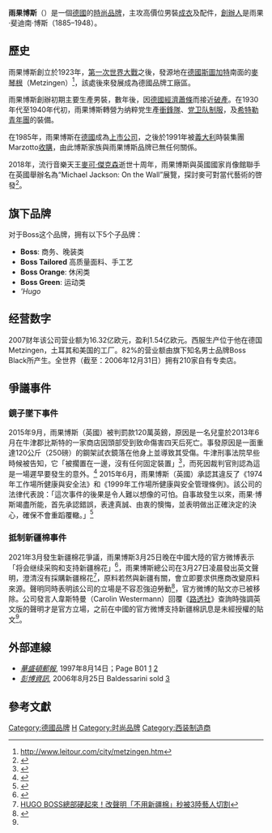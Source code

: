 {{noteTA
|G1=Music
|G2=Show
|1=zh-cn:迈克尔; zh-tw:麥可; zh-hk:米高; zh-sg:麦克;
|2=zh-cn:杰克逊; zh-tw:傑克森; zh-hk:積遜; zh-sg:杰森;
}}
{{Infobox_Company 
| company_name   = Hugo Boss AG
| company_logo   = [[File:Hugo_Boss_logo.png|200px]]
| company_type   = [[上市公司|上市公司]]
| market_information = [[Xetra|Xetra]]：[http://deutsche-boerse.com/dbag/dispatch/de/isg/gdb_navigation/listing?module=InOverview_Equi&wp=DE0005245534&foldertype=_Equi&wplist=DE0005245534&active=overview&wpbpl= BOS3]
| foundation     = 1923年
| founder        = {{link-en|雨果·斐迪南·博斯|Hugo Boss (fashion designer)}}
| location       = {{GER}}[[麥琴根|麥琴根]]
| key_people     = Claus-Dietrich Lahrs（CEO）<br /> Giuseppe Vita（主席）
| industry       = [[服裝|服裝]]
| revenue       = {{profit}} [[euro|€]] 12.70 億[[歐元|歐元]]（2006）
| num_employees = 8691（2007）
| parent        = [[雨果博斯集團|雨果博斯集團]]
| footnotes     =
}}

'''雨果博斯'''（{{lang-de|'''Hugo Boss AG'''}}）是一個[[德國|德國]]的[[時尚|時尚]][[品牌|品牌]]，主攻高價位男裝[[成衣|成衣]]及配件，[[創辦人|創辦人]]是雨果·斐迪南·博斯（1885–1948）。

== 歷史 ==
雨果博斯創立於1923年，[[第一次世界大戰|第一次世界大戰]]之後，發源地在[[德國|德國]][[斯圖加特|斯圖加特]]南面的[[麥琴根|麥琴根]]（Metzingen）<ref>http://www.leitour.com/city/metzingen.htm</ref>，該處後來發展成為德國品牌工廠區。

雨果博斯創辦初期主要生產男裝，數年後，因[[德國|德國]][[景氣衰退|經濟蕭條]]而接近[[破產|破產]]。在1930年代至1940年代初，雨果博斯轉營为纳粹党生產[[衝鋒隊_(納粹黨)|衝鋒隊]]、[[党卫队|党卫队]][[制服|制服]]，及[[希特勒青年團|希特勒青年團]]的裝備。

在1985年，雨果博斯在[[德國|德國]]成為[[上市公司|上市公司]]，之後於1991年被[[義大利|義大利]]時裝集團Marzotto[[收購|收購]]，由此博斯家族與雨果博斯品牌已無任何關係。

2018年，流行音樂天王[[麥可·傑克森|麥可·傑克森]]逝世十周年，雨果博斯與英國國家肖像館聯手在英國舉辦名為“Michael Jackson: On the Wall”展覽，探討麥可對當代藝術的啓發<ref>{{Cite web |url=https://mings.mpweekly.com/mings-fashion/20180629-85468 |title=當代藝術向Michael Jackson再致敬｜Hugo Boss擕經典Thriller白色西裝倫敦開展 |access-date=2018-06-30 |archive-url=https://web.archive.org/web/20180630052932/https://mings.mpweekly.com/mings-fashion/20180629-85468 |archive-date=2018-06-30 |dead-url=yes }}</ref>。

== 旗下品牌 ==
对于Boss这个品牌，拥有以下5个子品牌：
* '''Boss''': 商务、晚装类
* '''Boss Tailored''' 高质量面料、手工艺
* '''Boss Orange''': 休闲类
* '''Boss Green''': 运动类
* '''Hugo''

== 经营数字 ==
2007财年该公司营业额为16.32亿欧元，盈利1.54亿欧元。西服生产位于他在德国Metzingen，土耳其和美国的工厂。82%的营业额由旗下知名男士品牌Boss Black所产生。全世界（截至：2006年12月31日）拥有210家自有专卖店。

==爭議事件==
===鏡子墜下事件===
2015年9月，雨果博斯（英國）被判罰款120萬英鎊，原因是一名兒童於2013年6月在牛津郡比斯特的一家商店因頭部受到致命傷害四天后死亡。事發原因是一面重達120公斤（250磅）的鋼架試衣鏡落在他身上並導致其受傷。牛津刑事法院早些時候被告知，它「被擱置在一邊，沒有任何固定裝置」<ref name="BBC News 4 September 2015">{{cite web | title= Hugo Boss fined £1.2m over Bicester Village mirror death |url= https://www.bbc.co.uk/news/uk-england-oxfordshire-34153922| author=<!--Staff writer(s); no by-line.-->|date= 4 September 2015 | website= [[BBC_News_Online|BBC News Online]] | accessdate= 5 September 2015}}</ref>，而死因裁判官則認為這是一場遲早要發生的意外。<ref name="BBC News 3 June 2015">{{cite web | title= Bicester Hugo Boss store admits charges over boy's mirror death |url= https://www.bbc.co.uk/news/uk-england-oxfordshire-32993393| author=<!--Staff writer(s); no by-line.-->|date= 3 June 2015| website= [[BBC_News_Online|BBC News Online]] | accessdate= 5 September 2015}}</ref>  2015年6月，雨果博斯（英國）承認其違反了《1974年工作場所健康與安全法》和《1999年工作場所健康與安全管理條例》。該公司的法律代表說：「這次事件的後果是令人難以想像的可怕。自事故發生以來，雨果·博斯竭盡所能，首先承認錯誤，表達真誠、由衷的懊悔，並表明做出正確決定的決心，確保不會重蹈覆轍。」<ref name="The Guardian 3 September 2015">{{cite news | title= Hugo Boss faces huge fine over toddler's death in store |url= https://www.theguardian.com/uk-news/2015/sep/03/hugo-boss-faces-huge-fine-over-toddlers-death-in-store| author= Press Association |date= 3 September 2015 | newspaper= [[The_Guardian|The Guardian]] | accessdate= 5 September 2015 }}</ref>
===抵制新疆棉事件===
{{main|2021年新疆棉花争议事件}}
2021年3月發生新疆棉花爭議，雨果博斯3月25日晚在中國大陸的官方微博表示「将会继续采购和支持新疆棉花」<ref>{{cite news |title=Hugo Boss、FILA中国表态：继续采购新疆棉花 |url=https://china.huanqiu.com/article/42Sn0WB41Ak |accessdate=2021-03-27 |work=環球網 |date=2021-03-26}}</ref>，雨果博斯總公司在3月27日凌晨發出英文聲明，澄清沒有採購新疆棉花<ref>[https://www.ettoday.net/news/20210327/1947595.htm HUGO BOSS總部硬起來！改聲明「不用新疆棉」秒被3陸藝人切割]</ref>，原料若然與新疆有關，會立即要求供應商改變原料來源。聲明同時表明該公司的立場是不容忍強迫勞動<ref name="post852-2021-03-27">{{cite news |title=HUGO BOSS撤「未經授權」支持新疆棉聲明　重申不容忍強迫勞動 |url=https://www.post852.com/325517/%E3%80%90%E6%96%B0%E7%96%86%E6%A3%89%E9%A2%A8%E6%B3%A2%E3%80%91hugo-boss%E6%92%A4%E3%80%8C%E6%9C%AA%E7%B6%93%E6%8E%88%E6%AC%8A%E3%80%8D%E6%94%AF%E6%8C%81%E6%96%B0%E7%96%86%E6%A3%89%E8%81%B2%E6%98%8E/ |accessdate=2021-03-30 |work=852郵報 |date=2021-03-27 |archive-date=2021-03-30 |archive-url=https://archive.fo/vlMN0# |dead-url=no }}</ref>，官方微博的貼文亦已被移除。公司發言人韋斯特曼（Carolin Westermann）回覆《[[路透社|路透社]]》查詢時強調英文版的聲明才是官方立場，之前在中國的官方微博支持新疆棉訊息是未經授權的貼文<ref name="post852-2021-03-27"/>。

== 外部連線 ==
* ''[[華盛頓郵報|華盛頓郵報]]'', 1997年8月14日；Page B01 [https://web.archive.org/web/20051026065449/http://www.thethirdrail.com/hugo/news.htm] [http://americandefenseleague.com/hilknow1.htm]
* ''[[彭博資訊|彭博資訊]]'', 2006年8月25日 Baldessarini sold [http://www.bloomberg.com/apps/news?pid=20601100&refer=&sid=aYrSnLCRU.Z4]

== 參考文獻 ==

{{reflist}}
{{男性內衣}}
{{女性內衣}}
{{设计师品牌}}

[[Category:德國品牌|Category:德國品牌]]
[[Category:巴登-符騰堡州公司|H]]
[[Category:时尚品牌|Category:时尚品牌]]
[[Category:西装制造商|Category:西装制造商]]